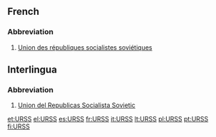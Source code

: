==French==
===Abbreviation===
{{infl|fr|abbreviation}} {{f}}

# [[Union des républiques socialistes soviétiques]]

==Interlingua==

===Abbreviation===
{{infl|ia|abbreviation}}

# [[Union del Republicas Socialista Sovietic]]

[[et:URSS]]
[[el:URSS]]
[[es:URSS]]
[[fr:URSS]]
[[it:URSS]]
[[lt:URSS]]
[[pl:URSS]]
[[pt:URSS]]
[[fi:URSS]]